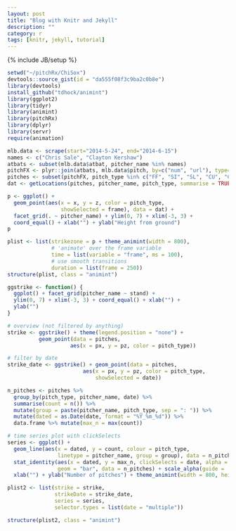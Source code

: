 ```yaml
---
layout: post
title: "Blog with Knitr and Jekyll"
description: ""
category: r
tags: [knitr, jekyll, tutorial]
---
```

{% include JB/setup %}

```r
setwd("~/pitchRx/ChiSox")
devtools::source_gist(id = "da555f08f3c9ba2c0b8e")
library(devtools)
install_github("tdhock/animint")
library(ggplot2)
library(tidyr)
library(animint)
library(pitchRx)
library(dplyr)
library(servr)
require(animation)
```

```r
mlb.data <- scrape(start="2014-5-24", end="2014-6-15")
names <- c("Chris Sale", "Clayton Kershaw")
atbats <- subset(mlb.data$atbat, pitcher_name %in% names)
pitchFX <- plyr::join(atbats, mlb.data$pitch, by=c("num", "url"), type="inner")
pitches <- subset(pitchFX, pitch_type %in% c("FF", "SI", "SL", "CU", "CH"))
dat <- getLocations(pitches, pitcher_name, pitch_type, summarise = TRUE)

p <- ggplot() + 
  geom_point(aes(x = x, y = z, color = pitch_type, 
                 showSelected = frame), data = dat) + 
  facet_grid(. ~ pitcher_name) + ylim(0, 7) + xlim(-3, 3) +
  coord_equal() + xlab("") + ylab("Height from ground") 
p
```

```r
plist <- list(strikezone = p + theme_animint(width = 800),            
              # 'animate' over the frame variable
              time = list(variable = "frame", ms = 100),
              # use smooth transitions
              duration = list(frame = 250))
structure(plist, class = "animint")
```

```r
ggstrike <- function() {
  ggplot() + facet_grid(pitcher_name ~ stand) +
  ylim(0, 7) + xlim(-3, 3) + coord_equal() + xlab("") + 
  ylab("")
}

# overview (not filtered by anything)
strike <- ggstrike() + theme(legend.position = "none") +
          geom_point(data = pitches,
                    aes(x = px, y = pz, color = pitch_type))

# filter by date
strike_date <- ggstrike() + geom_point(data = pitches,
                        aes(x = px, y = pz, color = pitch_type, 
                            showSelected = date))
```

```r
n_pitches <- pitches %>%
  group_by(pitch_type, pitcher_name, date) %>%
  summarise(count = n()) %>% 
  mutate(group = paste(pitcher_name, pitch_type, sep = ": ")) %>%
  mutate(dated = as.Date(date, format = "%Y_%m_%d")) %>%
  data.frame %>% mutate(max_n = max(count))

# time series plot with clickSelects
series <- ggplot() + 
  geom_line(aes(x = dated, y = count, colour = pitch_type, 
                linetype = pitcher_name, group = group), data = n_pitches) + 
  stat_identity(aes(x = dated, y = max_n, clickSelects = date, alpha = 0.2), 
                geom = "bar", data = n_pitches) + scale_alpha(guide = 'none') +
  xlab("") + ylab("Number of pitches") + theme_animint(width = 800, height = 200)

plist2 <- list(strike = strike,
               strikeDate = strike_date,
               series = series,
               selector.types = list(date = "multiple"))

structure(plist2, class = "animint")
```